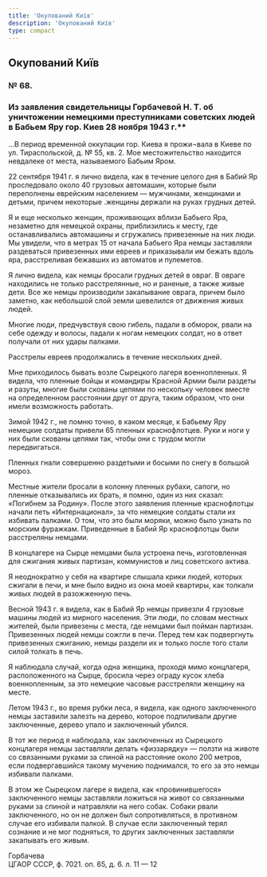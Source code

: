 ```yaml
---
title: 'Окупований Київ'
description: 'Окупований Київ'
type: compact
---
```



## Окупований Київ

### № 68.

### Из заявления свидетельницы Горбачевой Н. Т. об уничтожении немецкими преступниками советских людей в Бабьем Яру гор. Киев 28 ноября 1943 г.\*\*

...В период временной оккупации гор. Киева я прожи¬вала в Киеве по ул.
Тираспольской, д. № 55, кв. 2. Мое местожительство находится невдалеке от места,
называемого Бабьим Яром.

22 сентября 1941 г. я лично видела, как в течение целого дня в Бабий Яр
проследовало около 40 грузовых автомашин, которые были переполнены еврейским
населением — мужчинами, женщинами и детьми, причем некоторые .женщины держали на
руках грудных детей.

Я и еще несколько женщин, проживающих вблизи Бабьего Яра, незаметно для немецкой
охраны, приблизились к месту, где останавливались автомашины и сгружались
привезенные на них люди. Мы увидели, что в метрах 15 от начала Бабьего Яра немцы
заставляли раздеваться привезенных ими евреев и приказывали им бежать вдоль яра,
расстреливая бежавших из автоматов и пулеметов.

Я лично видела, как немцы бросали грудных детей в овраг. В овраге находились не
только расстрелянные, но и раненые, а также живые дети. Все же немцы производили
закапывание оврага, причем было заметно, как небольшой слой земли шевелился от
движения живых людей.

Многие люди, предчувствуя свою гибель, падали в обморок, рвали на себе одежду и
волосы, падали к ногам немецких солдат, но в ответ получали от них удары
палками.

Расстрелы евреев продолжались в течение нескольких дней.

Мне приходилось бывать возле Сырецкого лагеря военнопленных. Я видела, что
пленные бойцы и командиры Красной Армии были раздеты и разуты, многие были
скованы цепями по нескольку человек вместе на определенном расстоянии друг от
друга, таким образом, что они имели возможность работать.

Зимой 1942 г., не помню точно, в каком месяце, к Бабьему Яру немецкие солдаты
привели 65 пленных краснофлотцев. Руки и ноги у них были скованы цепями так,
чтобы они с трудом могли передвигаться.

Пленных гнали совершенно раздетыми и босыми по снегу в большой мороз.

Местные жители бросали в колонну пленных рубахи, сапоги, но пленные отказывались
их брать, я помню, один из них сказал: «Погибнем за Родину». После этого
заявления пленные краснофлотцы начали петь «Интернационал», за что немецкие
солдаты стали их избивать палками. О том, что это были моряки, можно было узнать
по морским фуражкам. Приведенные в Бабий Яр краснофлотцы были расстреляны
немцами.

В концлагере на Сырце немцами была устроена печь, изготовленная для сжигания
живых партизан, коммунистов и лиц советского актива.

Я неоднократно у себя на квартире слышала крики людей, которых сжигали в печи, и
мне было видно из окна моей квартиры, как толкали живых людей в разожженную
печь.

Весной 1943 г. я видела, как в Бабий Яр немцы привезли 4 грузовые машины людей
из мирного населения. Эти люди, по словам местных жителей, были привезены с
места, где немцами был пойман партизан. Привезенных людей немцы сожгли в печи.
Перед тем как подвергнуть привезенных сжиганию, немцы раздели их и только после
того стали силой толкать в печь.

Я наблюдала случай, когда одна женщина, проходя мимо концлагеря, расположенного
на Сырце, бросила через ограду кусок хлеба военнопленным, за это немецкие
часовые расстреляли женщину на месте.

Летом 1943 г., во время рубки леса, я видела, как одного заключенного немцы
заставили залезть на дерево, которое подпиливали другие заключенные, дерево
упало и заключенный убился.

В тот же период я наблюдала, как заключенных из Сырецкого концлагеря немцы
заставляли делать «физзарядку» — ползти на животе со связанными руками за спиной
на расстояние около 200 метров, если подвергавшийся такому мучению поднимался,
то его за это немцы избивали палками.

В этом же Сырецком лагере я видела, как «провинившегося» заключенного немцы
заставляли ложиться на живот со связанными руками за спиной и натравляли на него
собак. Собаки рвали заключенного, но он не должен был сопротивляться, в
противном случае его избивали палкой. В случае если заключенный терял сознание и
не мог подняться, то других заключенных заставляли закапывать его живым.

Горбачева\
ЦГАОР СССР, ф. 7021. оп. 65, д. 6. л. 11 — 12
